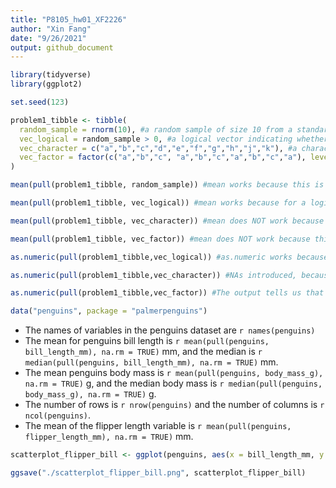```yaml
---
title: "P8105_hw01_XF2226"
author: "Xin Fang"
date: "9/26/2021"
output: github_document
---
```


```r
library(tidyverse)
library(ggplot2)
```

```r

set.seed(123) 

problem1_tibble <- tibble(
  random_sample = rnorm(10), #a random sample of size 10 from a standard Normal distribution
  vec_logical = random_sample > 0, #a logical vector indicating whether elements of the sample are greater than 0
  vec_character = c("a","b","c","d","e","f","g","h","j","k"), #a character vector of length 10
  vec_factor = factor(c("a","b","c", "a","b","c","a","b","c","a"), levels = c("a","b","c")) #a factor vector of length 10, with 3 different factor “levels” - a,b,c
)

```

```r

mean(pull(problem1_tibble, random_sample)) #mean works because this is a numeric vector

mean(pull(problem1_tibble, vec_logical)) #mean works because for a logical vector, TRUE is considered as 1 and FALSE is considered as 0.

mean(pull(problem1_tibble, vec_character)) #mean does NOT work because this is a character vector

mean(pull(problem1_tibble, vec_factor)) #mean does NOT work because this is a factor vector with levels

```

```r
as.numeric(pull(problem1_tibble,vec_logical)) #as.numeric works because for a logical vector, TRUE is considered as 1 and FALSE is considered as 0. The logical vector can be created as type numeric. This explains why the mean function works. 

as.numeric(pull(problem1_tibble,vec_character)) #NAs introduced, because this a character vector, which cannot be coerced into type numeric. This explains why the mean function did not work. 

as.numeric(pull(problem1_tibble,vec_factor)) #The output tells us that in this factor vector, "a" is level 1, "b" is level 2, "c" is level 3. This factor vector can be coerced into type numeric. This does not explain why the mean function did not work. However, we know that the mean function does not work because this is still a factor vector with 3 levels of "a", "b", and "c" and we cannot take the mean of a factor vector like this. 

```

```r

data("penguins", package = "palmerpenguins")

```

* The names of variables in the penguins dataset are `r names(penguins)`
* The mean for penguins bill length is `r mean(pull(penguins, bill_length_mm), na.rm = TRUE)` mm, and the median is `r median(pull(penguins, bill_length_mm), na.rm = TRUE)` mm.
* The mean penguins body mass is `r mean(pull(penguins, body_mass_g), na.rm = TRUE)` g, and the median body mass is `r median(pull(penguins, body_mass_g), na.rm = TRUE)` g.
* The number of rows is `r nrow(penguins)` and the number of columns is `r ncol(penguins)`.
* The mean of the flipper length variable is `r mean(pull(penguins, flipper_length_mm), na.rm = TRUE)` mm.

```r
scatterplot_flipper_bill <- ggplot(penguins, aes(x = bill_length_mm, y = flipper_length_mm, color = species)) + geom_point() 

ggsave("./scatterplot_flipper_bill.png", scatterplot_flipper_bill)
```




